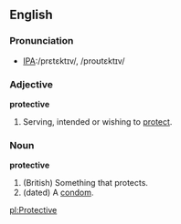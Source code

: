 ==English==

===Pronunciation===
*[[w:International Phonetic Alphabet|IPA]]:/prɛtɛktɪv/, /proʊtɛktɪv/

===Adjective===
'''protective'''
# Serving, intended or wishing to [[protect]].

===Noun===
'''protective'''
# (British) Something that protects.
# (dated) A [[condom]].

[[pl:Protective]]